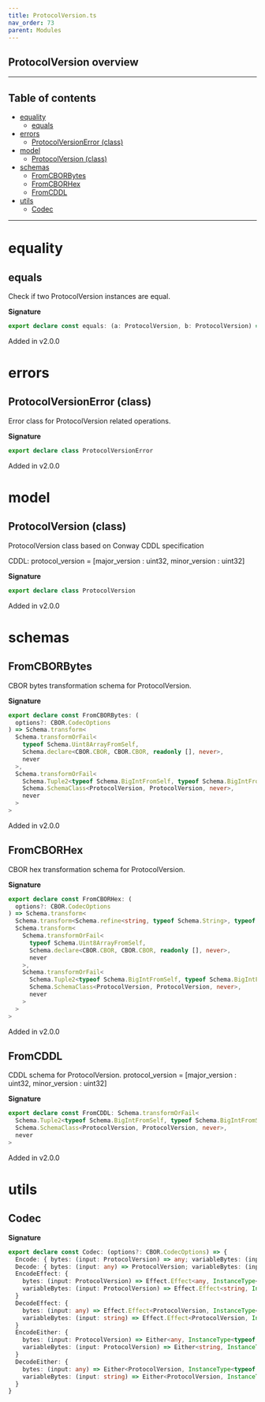 ```yaml
---
title: ProtocolVersion.ts
nav_order: 73
parent: Modules
---
```


## ProtocolVersion overview

---

<h2 className="text-delta">Table of contents</h2>

- [equality](#equality)
  - [equals](#equals)
- [errors](#errors)
  - [ProtocolVersionError (class)](#protocolversionerror-class)
- [model](#model)
  - [ProtocolVersion (class)](#protocolversion-class)
- [schemas](#schemas)
  - [FromCBORBytes](#fromcborbytes)
  - [FromCBORHex](#fromcborhex)
  - [FromCDDL](#fromcddl)
- [utils](#utils)
  - [Codec](#codec)

---

# equality

## equals

Check if two ProtocolVersion instances are equal.

**Signature**

```ts
export declare const equals: (a: ProtocolVersion, b: ProtocolVersion) => boolean
```

Added in v2.0.0

# errors

## ProtocolVersionError (class)

Error class for ProtocolVersion related operations.

**Signature**

```ts
export declare class ProtocolVersionError
```

Added in v2.0.0

# model

## ProtocolVersion (class)

ProtocolVersion class based on Conway CDDL specification

CDDL: protocol_version = [major_version : uint32, minor_version : uint32]

**Signature**

```ts
export declare class ProtocolVersion
```

Added in v2.0.0

# schemas

## FromCBORBytes

CBOR bytes transformation schema for ProtocolVersion.

**Signature**

```ts
export declare const FromCBORBytes: (
  options?: CBOR.CodecOptions
) => Schema.transform<
  Schema.transformOrFail<
    typeof Schema.Uint8ArrayFromSelf,
    Schema.declare<CBOR.CBOR, CBOR.CBOR, readonly [], never>,
    never
  >,
  Schema.transformOrFail<
    Schema.Tuple2<typeof Schema.BigIntFromSelf, typeof Schema.BigIntFromSelf>,
    Schema.SchemaClass<ProtocolVersion, ProtocolVersion, never>,
    never
  >
>
```

Added in v2.0.0

## FromCBORHex

CBOR hex transformation schema for ProtocolVersion.

**Signature**

```ts
export declare const FromCBORHex: (
  options?: CBOR.CodecOptions
) => Schema.transform<
  Schema.transform<Schema.refine<string, typeof Schema.String>, typeof Schema.Uint8ArrayFromSelf>,
  Schema.transform<
    Schema.transformOrFail<
      typeof Schema.Uint8ArrayFromSelf,
      Schema.declare<CBOR.CBOR, CBOR.CBOR, readonly [], never>,
      never
    >,
    Schema.transformOrFail<
      Schema.Tuple2<typeof Schema.BigIntFromSelf, typeof Schema.BigIntFromSelf>,
      Schema.SchemaClass<ProtocolVersion, ProtocolVersion, never>,
      never
    >
  >
>
```

Added in v2.0.0

## FromCDDL

CDDL schema for ProtocolVersion.
protocol_version = [major_version : uint32, minor_version : uint32]

**Signature**

```ts
export declare const FromCDDL: Schema.transformOrFail<
  Schema.Tuple2<typeof Schema.BigIntFromSelf, typeof Schema.BigIntFromSelf>,
  Schema.SchemaClass<ProtocolVersion, ProtocolVersion, never>,
  never
>
```

Added in v2.0.0

# utils

## Codec

**Signature**

```ts
export declare const Codec: (options?: CBOR.CodecOptions) => {
  Encode: { bytes: (input: ProtocolVersion) => any; variableBytes: (input: ProtocolVersion) => string }
  Decode: { bytes: (input: any) => ProtocolVersion; variableBytes: (input: string) => ProtocolVersion }
  EncodeEffect: {
    bytes: (input: ProtocolVersion) => Effect.Effect<any, InstanceType<typeof ProtocolVersionError>>
    variableBytes: (input: ProtocolVersion) => Effect.Effect<string, InstanceType<typeof ProtocolVersionError>>
  }
  DecodeEffect: {
    bytes: (input: any) => Effect.Effect<ProtocolVersion, InstanceType<typeof ProtocolVersionError>>
    variableBytes: (input: string) => Effect.Effect<ProtocolVersion, InstanceType<typeof ProtocolVersionError>>
  }
  EncodeEither: {
    bytes: (input: ProtocolVersion) => Either<any, InstanceType<typeof ProtocolVersionError>>
    variableBytes: (input: ProtocolVersion) => Either<string, InstanceType<typeof ProtocolVersionError>>
  }
  DecodeEither: {
    bytes: (input: any) => Either<ProtocolVersion, InstanceType<typeof ProtocolVersionError>>
    variableBytes: (input: string) => Either<ProtocolVersion, InstanceType<typeof ProtocolVersionError>>
  }
}
```
